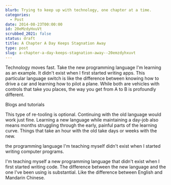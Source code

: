 ```yaml
---
blurb: Trying to keep up with technology, one chapter at a time.
categories:
  - Post
date: 2014-08-23T00:00:00
id: 20eMzdyHxuVt
scrubbed_2021: false
status: draft
title: A Chapter A Day Keeps Stagnation Away
type: post
slug: a-chapter-a-day-keeps-stagnation-away--20emzdyhxuvt
---
```


Technology moves fast. Take the new programming language I'm learning as an example. It didn't exist when I first started writing apps. This particular language switch is like the difference between knowing how to drive a car and learning how to pilot a plane. While both are vehicles with controls that take you places, the way you get from A to B is profoundly different. 

Blogs and tutorials 



This type of re-tooling is optional. Continuing with the old language would work just fine. Learning a new language while maintaining a day-job also means months struggling through the early, painful parts of the learning curve. Things that take an hour with the old take days or weeks with the new. 






the programming language I'm teaching myself didn't exist when I started writing computer programs. 




I'm teaching myself a new programming language that didn't exist when I first started writing code. The difference between the new language and the one I've been using is substantial. Like the difference between English and Mandarin Chinese. 

